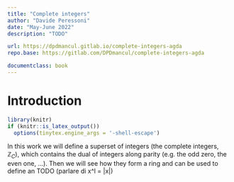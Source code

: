 ```yaml
---
title: "Complete integers"
author: "Davide Peressoni"
date: "May-June 2022"
description: "TODO"

url: https://dpdmancul.gitlab.io/complete-integers-agda
repo.base: https://gitlab.com/DPDmancul/complete-integers-agda

documentclass: book
---
```


# Introduction {-}

```r
library(knitr)
if (knitr::is_latex_output())
  options(tinytex.engine_args = '-shell-escape')
```

\newcommand\bN{\mathbb{N}}
\newcommand\bZ{\mathbb{Z}}
\newcommand\bF{\mathbb{F}}
\newcommand\bR{\mathbb{R}}

\newcommand{\coloneqq}{\mathrel{:=}}


\newcommand\mkw[1]{\mathop{\mathrm{#1}}\nolimits}

\newcommand{\val}{\mkw{val}}
\newcommand{\Par}{\mkw{par}}


In this work we will define a superset of integers (the complete integers,
$\bZ_C$), which contains the dual of integers along parity (e.g. the odd zero, the
even one, ...). Then we will see how they form a ring and can be used to define
an TODO (parlare di x^l = |x|)


